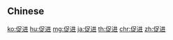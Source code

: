 {{also|促進}}
==Chinese==
{{zh-see|促進}}

[[ko:促进]]
[[hu:促进]]
[[mg:促进]]
[[ja:促进]]
[[th:促进]]
[[chr:促进]]
[[zh:促进]]
